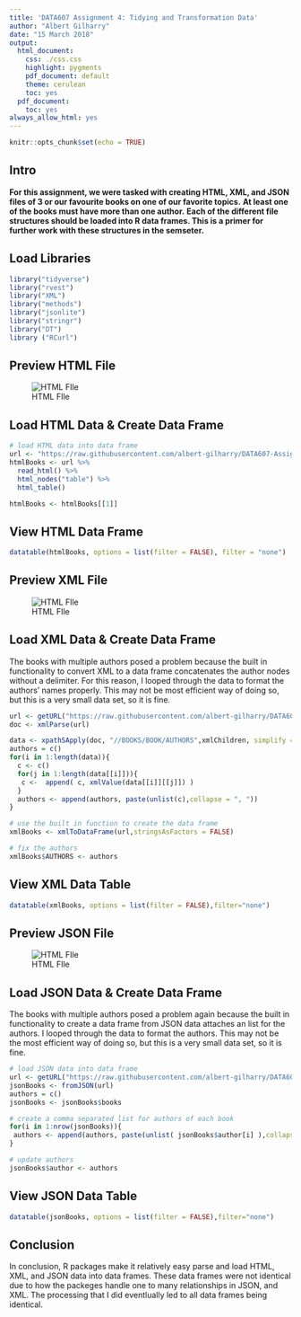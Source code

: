 ```yaml
---
title: 'DATA607 Assignment 4: Tidying and Transformation Data'
author: "Albert Gilharry"
date: "15 March 2018"
output:
  html_document:
    css: ./css.css
    highlight: pygments
    pdf_document: default
    theme: cerulean
    toc: yes
  pdf_document:
    toc: yes
always_allow_html: yes
---
```


```r
knitr::opts_chunk$set(echo = TRUE)
```

## Intro

<div id = "solution">
**For this assignment, we were tasked with creating HTML, XML, and JSON files of 3 or our favourite books on one of our favorite topics.**
**At least one of the books must have more than one author.**
**Each of the different file structures should be loaded into R data frames. This is a primer for further work with these structures in the semseter.**
</div>


## Load Libraries

```r
library("tidyverse")
library("rvest")
library("XML")
library("methods")
library("jsonlite")
library("stringr")
library("DT")
library ("RCurl")

```
## Preview HTML File

![HTML FIle](images/HTML.PNG)


## Load HTML Data & Create Data Frame

<div id  = "solution">
```r

# load HTML data into data frame
url <- "https://raw.githubusercontent.com/albert-gilharry/DATA607-Assignment-5/master/data/books.html"
htmlBooks <- url %>%
  read_html() %>%
  html_nodes("table") %>%
  html_table()

htmlBooks <- htmlBooks[[1]]
```
</div>

## View HTML Data Frame

<div id = "solution">
```r
datatable(htmlBooks, options = list(filter = FALSE), filter = "none")
```
</div>

## Preview XML File

![HTML FIle](images/XML.PNG)


## Load XML Data & Create Data Frame

<div id = "comment">
The books with multiple authors posed a problem because the built in functionality to convert XML to a data frame 
concatenates the author nodes without a delimiter. For this reason, I looped through the data to format the authors' names properly.
This may not be most efficient way of doing so, but this is a very small data set, so it is fine.
</div>

<div id = "solution">
```r

url <- getURL("https://raw.githubusercontent.com/albert-gilharry/DATA607-Assignment-5/master/data/books.xml")
doc <- xmlParse(url)

data <- xpathSApply(doc, "//BOOKS/BOOK/AUTHORS",xmlChildren, simplify = TRUE)
authors = c()
for(i in 1:length(data)){
  c <- c()
  for(j in 1:length(data[[i]])){
   c <-  append( c, xmlValue(data[[i]][[j]]) )
  }
  authors <- append(authors, paste(unlist(c),collapse = ", "))
}

# use the built in function to create the data frame
xmlBooks <- xmlToDataFrame(url,stringsAsFactors = FALSE)

# fix the authors
xmlBooks$AUTHORS <- authors
```
</div>

## View XML Data Table

<div id = "solution">
```r
datatable(xmlBooks, options = list(filter = FALSE),filter="none")
```
</div>


## Preview JSON File

![HTML FIle](images/JSON.PNG)


## Load JSON Data & Create Data Frame

<div id = "comment">
The books with multiple authors posed a problem again because the built in functionality to create a data frame from JSON data
attaches an list for the authors. I looped through the data to format the authors.
This may not be the most efficient way of doing so, but this is a very small data set, so it is fine.
</div>

<div id = "solution">
```r
# load JSON data into data frame
url <- getURL("https://raw.githubusercontent.com/albert-gilharry/DATA607-Assignment-5/master/data/books.json")
jsonBooks <- fromJSON(url)
authors = c()
jsonBooks <- jsonBooks$books

# create a comma separated list for authors of each book
for(i in 1:nrow(jsonBooks)){
 authors <- append(authors, paste(unlist( jsonBooks$author[i] ),collapse = ", "))
}

# update authors
jsonBooks$author <- authors
```
</div>

## View JSON Data Table

<div id = "solution">
```r
datatable(jsonBooks, options = list(filter = FALSE),filter="none")
```
</div>

## Conclusion

<div id = "comment">
In conclusion, R packages make it relatively easy parse and load HTML, XML, and JSON data into data frames.
These data frames were not identical due to how the packeges handle one to many relationships in JSON, and XML.
The processing that I did eventlually led to all data frames being identical.
</div>